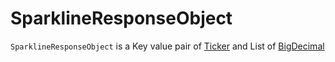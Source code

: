 # SparklineResponseObject

`SparklineResponseObject` is a Key value pair of [Ticker] and List of [BigDecimal]

[Ticker]: /types/ticker
[BigDecimal]: /types/big_decimal